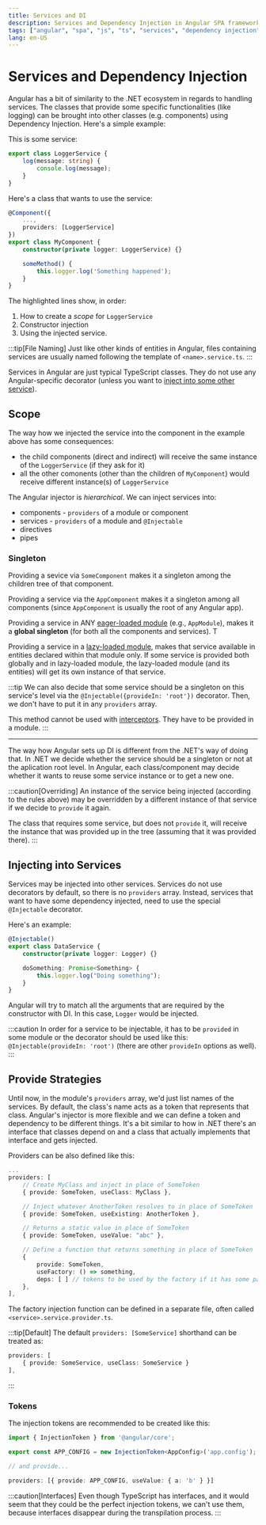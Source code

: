 ```yaml
---
title: Services and DI
description: Services and Dependency Injection in Angular SPA framework
tags: ["angular", "spa", "js", "ts", "services", "dependency injection"]
lang: en-US
---
```



# Services and Dependency Injection

Angular has a bit of similarity to the .NET ecosystem in regards to handling
services. The classes that provide some specific functionalities (like logging)
can be brought into other classes (e.g. components) using Dependency Injection.
Here's a simple example:

This is some service:

```ts
export class LoggerService {
    log(message: string) {
        console.log(message);
    }
}
```

Here's a class that wants to use the service:

```ts {3,6,9}
@Component({
    ...,
    providers: [LoggerService]
})
export class MyComponent {
    constructor(private logger: LoggerService) {}

    someMethod() {
        this.logger.log('Something happened');
    }
}
```

The highlighted lines show, in order:

1. How to create a *scope* for `LoggerService`
2. Constructor injection
3. Using the injected service.

:::tip[File Naming]
Just like other kinds of entities in Angular, files containing services
are usually named following the template of `<name>.service.ts`.
:::

Services in Angular are just typical TypeScript classes. They do not use any
Angular-specific decorator (unless you want to [inject into some other
service](#injecting-into-services)).

## Scope

The way how we injected the service into the component in the example above has
some consequences:

- the child components (direct and indirect) will receive the same instance of
  the `LoggerService` (if they ask for it)
- all the other comonents (other than the children of `MyComponent`) would
  receive different instance(s) of `LoggerService`

The Angular injector is *hierarchical*. We can inject services into:

- components - `providers` of a module or component
- services - `providers` of a module and `@Injectable`
- directives
- pipes

### Singleton

Providing a sevice via `SomeComponent` makes it a singleton among the children
tree of that component.

Providing a service via the `AppComponent` makes it a singleton among all
components (since `AppComponent` is usually the root of any Angular app).

Providing a service in ANY [eager-loaded module](./modules#lazy-loading)
(e.g., `AppModule`), makes it a **global singleton** (for both all the components
and services). T

Providing a service in a [lazy-loaded module](./modules#lazy-loading), makes
that service available in entities declared within that module only. If some
service is provided both globally and in lazy-loaded module, the lazy-loaded
module (and its entities) will get its own instance of that service.

:::tip
We can also decide that some service should be a singleton on this service's
level via the `@Injectable({provideIn: 'root'})` decorator. Then, we don't have
to put it in any `providers` array.

This method cannot be used with [interceptors](./http#interceptors).
They have to be provided in a module.
:::

---


The way how Angular sets up DI is different from the .NET's way of doing that.
In .NET we decide whether the service should be a singleton or not at the
aplication root level. In Angular, each class/component may decide whether it
wants to reuse some service instance or to get a new one.

:::caution[Overriding]
An instance of the service being injected (according to the rules above) may be
overridden by a different instance of that service if we decide to `provide` it
again.

The class that requires some service, but does not `provide` it, will receive
the instance that was provided up in the tree (assuming that it was provided
there).
:::

## Injecting into Services

Services may be injected into other services. Services do not use decorators by
default, so there is no `providers` array. Instead, services that want to have
some dependency injected, need to use the special `@Injectable` decorator.

Here's an example:

```ts {1,3,6}
@Injectable()
export class DataService {
    constructor(private logger: Logger) {}

    doSomething: Promise<Something> {
        this.logger.log("Doing something");
    }
}
```

Angular will try to match all the arguments that are required by the
constructor with DI. In this case, `Logger` would be injected.

:::caution
In order for a service to be injectable, it has to be `provided` in some module
or the decorator should be used like this: `@Injectable(provideIn: 'root')`
(there are other `provideIn` options as well).
:::

## Provide Strategies

Until now, in the module's `providers` array, we'd just list names of the
services. By default, the class's name acts as a token that represents that
class. Angular's injector is more flexible and we can define a token and
dependency to be different things. It's a bit similar to how in .NET there's an
interface that classes depend on and a class that actually implements that
interface and gets injected.

Providers can be also defined like this:

```ts
...
providers: [
    // Create MyClass and inject in place of SomeToken
    { provide: SomeToken, useClass: MyClass }, 

    // Inject whatever AnotherToken resolves to in place of SomeToken
    { provide: SomeToken, useExisting: AnotherToken }, 

    // Returns a static value in place of SomeToken
    { provide: SomeToken, useValue: "abc" }, 

    // Define a function that returns something in place of SomeToken
    { 
        provide: SomeToken, 
        useFactory: () => something,
        deps: [ ] // tokens to be used by the factory if it has some parameters to be injected
    },
],
```

The factory injection function can be defined in a separate file, often called
`<service>.service.provider.ts`.

:::tip[Default]
The default `providers: [SomeService]` shorthand can be treated as:

```ts
providers: [
    { provide: SomeService, useClass: SomeService }
],
```
:::

### Tokens

The injection tokens are recommended to be created like this:

```ts
import { InjectionToken } from '@angular/core';

export const APP_CONFIG = new InjectionToken<AppConfig>('app.config');

// and provide...

providers: [{ provide: APP_CONFIG, useValue: { a: 'b' } }]
```

:::caution[Interfaces]
Even though TypeScript has interfaces, and it would seem that they could be the
perfect injection tokens, we can't use them, because interfaces disappear during
the transpilation process.
:::